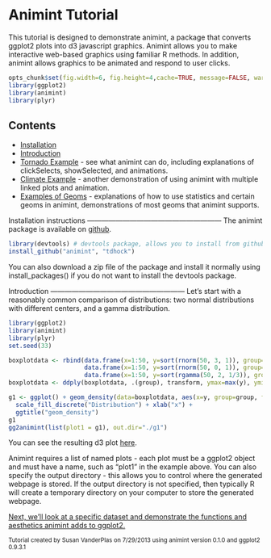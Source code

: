 Animint Tutorial
========================================================

This tutorial is designed to demonstrate animint, a package that converts ggplot2 plots into d3 javascript graphics. Animint allows you to make interactive web-based graphics using familiar R methods. In addition, animint allows graphics to be animated and respond to user clicks.
```r
opts_chunk$set(fig.width=6, fig.height=4,cache=TRUE, message=FALSE, warning=FALSE)
library(ggplot2)
library(animint)
library(plyr)
```

Contents
---------------------------------------------------------
* [Installation](#install)
* [Introduction](#intro)
* [Tornado Example](tornadoes.html#tornadoes) - see what animint can do, including explanations of clickSelects, showSelected, and animations. 
* [Climate Example](climate.html) - another demonstration of using animint with multiple linked plots and animation.
* [Examples of Geoms](geoms.html) - explanations of how to use statistics and certain geoms in animint, demonstrations of most geoms that animint supports. 

<a name="install"/>
Installation instructions
---------------------------------------------------------
The animint package is available on [github](https://github.com/tdhock/animint). 
```r
library(devtools) # devtools package, allows you to install from github repositories
install_github("animint", "tdhock") 
```
You can also download a zip file of the package and install it normally using install_packages() if you do not want to install the devtools package.

<a name="intro"/>
Introduction 
---------------------------------------------------------
Let's start with a reasonably common comparison of distributions: two normal distributions with different centers, and a gamma distribution. 

```r
library(ggplot2)
library(animint)
library(plyr)
set.seed(33)

boxplotdata <- rbind(data.frame(x=1:50, y=sort(rnorm(50, 3, 1)), group="N(3,1)"),
                     data.frame(x=1:50, y=sort(rnorm(50, 0, 1)), group="N(0,1)"), 
                     data.frame(x=1:50, y=sort(rgamma(50, 2, 1/3)), group="Gamma(2,1/3)"))
boxplotdata <- ddply(boxplotdata, .(group), transform, ymax=max(y), ymin=min(y), med=median(y))

g1 <- ggplot() + geom_density(data=boxplotdata, aes(x=y, group=group, fill=group), alpha=.5) +
  scale_fill_discrete("Distribution") + xlab("x") + 
  ggtitle("geom_density")
g1
gg2animint(list(plot1 = g1), out.dir="./g1")
```

You can see the resulting d3 plot [here](g1/index.html).

Animint requires a list of named plots - each plot must be a ggplot2 object and must have a name, such as "plot1" in the example above. You can also specify the output directory - this allows you to control where the generated webpage is stored. If the output directory is not specified, then typically R will create a temporary directory on your computer to store the generated webpage. 


[Next, we'll look at a specific dataset and demonstrate the functions and aesthetics animint adds to ggplot2.](tornadoes.html)


<sub>Tutorial created by Susan VanderPlas on 7/29/2013 using animint version 0.1.0 and ggplot2 0.9.3.1</sub>